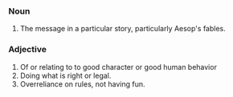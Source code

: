 ===Noun===

#The message in a particular story, particularly Aesop's fables.

===Adjective=== 

# Of or relating to to good character or good human behavior
# Doing what is right or legal.
# Overreliance on rules, not having fun.